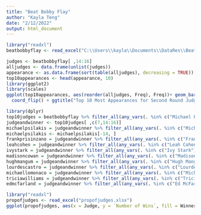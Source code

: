---
title: "Beat Bobby Flay"
author: "Kayla Teng"
date: "2/12/2022"
output: html_document
---

```{r}
library("readxl")
beatbobbyflay <- read_excel("C:\\Users\\kayla\\Documents\\DataRes\\Beat Bobby Flay\\beatbobbyflay.xlsx")
```

```{r fig.width = 10}
judges <- beatbobbyflay[ ,14:16]
alljudges <- data.frame(unlist(judges))
appearance <- as.data.frame(sort(table(alljudges), decreasing = TRUE))
top10appearances <- head(appearance, 10)
library(ggplot2)
library(scales)
ggplot(top10appearances, aes(reorder(alljudges, Freq), Freq))+ geom_bar(stat = "identity", fill = "#b82329") +
  coord_flip() + ggtitle("Top 10 Most Appearances for Second Round Judges on Beat Bobby Flay") + xlab("Second Round Judge") +ylab("Number of Appearances on Beat Bobby Flay") + scale_y_continuous(labels = comma, limits = c(0, 20), breaks = seq(0, 20, by = 5)) + geom_text(aes(label = scales :: comma(Freq, accuracy = 1)), hjust = -0.1, colour = "black")
```

```{r}
library(dplyr)
top10judges = beatbobbyflay %>% filter_all(any_vars(. %in% c("Michael Psilakis", "Frank Prisinzano", "Leah Cohen", "Ivy Stark", "Madison Cowan", "Hugh Mangum", "Lourdes Castro", "Michael Lomonaco", "Tricia Williams", "Ed McFarland")))
judgeandwinner <- top10judges[ ,c(7,14:16)]
michaelpsilakis = judgeandwinner %>% filter_all(any_vars(. %in% c("Michael Psilakis")))
michaelpsilakis <- michaelpsilakis[-14, ]
frankprisinzano = judgeandwinner %>% filter_all(any_vars(. %in% c("Frank Prisinzano")))
leahcohen = judgeandwinner %>% filter_all(any_vars(. %in% c("Leah Cohen")))
ivystark = judgeandwinner %>% filter_all(any_vars(. %in% c("Ivy Stark")))
madisoncowan = judgeandwinner %>% filter_all(any_vars(. %in% c("Madison Cowan")))
hughmangum = judgeandwinner %>% filter_all(any_vars(. %in% c("Hugh Mangum")))
lourdescastro = judgeandwinner %>% filter_all(any_vars(. %in% c("Lourdes Castro")))
michaellomonaco = judgeandwinner %>% filter_all(any_vars(. %in% c("Michael Lomonaco")))
triciawilliams = judgeandwinner %>% filter_all(any_vars(. %in% c("Tricia Williams")))
edmcfarland = judgeandwinner %>% filter_all(any_vars(. %in% c("Ed McFarland")))
```

```{r fig.width = 15}
library("readxl")
propofjudges <- read_excel("propofjudges.xlsx")
ggplot(propofjudges, aes(x = Judge, y = `Number of Wins`, fill = Winners)) + geom_col(position = "fill") + xlab("Second Round Judge")+ylab("Number of Wins") + ggtitle("Proportion of Wins and Losses by Bobby Flay Based on Second Round Judges with Most Appearances") + scale_fill_manual(values = c("#b82329", "#113a86"))
```



